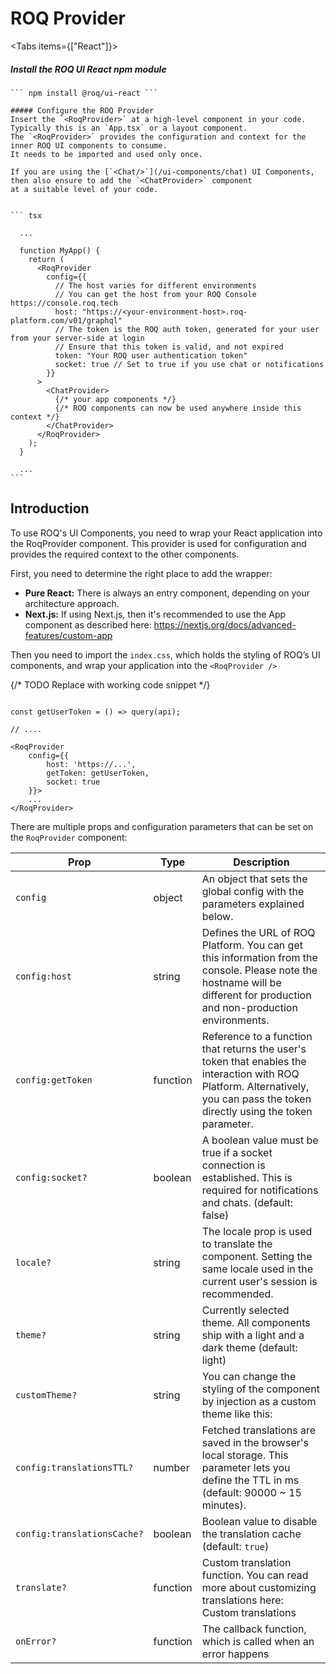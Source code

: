 
# ROQ Provider


<Tabs items={["React"]}>
<Tab>
##### Install the ROQ UI React npm module

    ``` npm install @roq/ui-react ```

    ##### Configure the ROQ Provider
    Insert the `<RoqProvider>` at a high-level component in your code. Typically this is an `App.tsx` or a layout component.
    The `<RoqProvider>` provides the configuration and context for the inner ROQ UI components to consume.
    It needs to be imported and used only once.

    If you are using the [`<Chat/>`](/ui-components/chat) UI Components, then also ensure to add the `<ChatProvider>` component
    at a suitable level of your code.


    ``` tsx

      ...

      function MyApp() {
        return (
          <RoqProvider
            config={{
              // The host varies for different environments
              // You can get the host from your ROQ Console https://console.roq.tech
              host: "https://<your-environment-host>.roq-platform.com/v01/graphql"
              // The token is the ROQ auth token, generated for your user from your server-side at login
              // Ensure that this token is valid, and not expired
              token: "Your ROQ user authentication token"
              socket: true // Set to true if you use chat or notifications
            }}
          >
            <ChatProvider>
              {/* your app components */}
              {/* ROQ components can now be used anywhere inside this context */}
            </ChatProvider>
          </RoqProvider>
        );
      }

      ...
    ```

  </Tab>

</Tabs>

## Introduction

To use ROQ's UI Components, you need to wrap your React application into the RoqProvider component. This provider is
used for configuration and provides the required context to the other components.

First, you need to determine the right place to add the wrapper:

* **Pure React:** There is always an entry component, depending on your architecture approach.
* **Next.js:** If using Next.js, then it's recommended to use the App component as described
  here: https://nextjs.org/docs/advanced-features/custom-app

Then you need to import the `index.css`, which holds the styling of ROQ’s UI components, and wrap your application into
the `<RoqProvider />`

{/* TODO Replace with working code snippet */}

```tsx

const getUserToken = () => query(api);

// ....

<RoqProvider
    config={{
        host: 'https://...',
        getToken: getUserToken,
        socket: true
    }}>
    ...
</RoqProvider>
```

There are multiple props and configuration parameters that can be set on the `RoqProvider` component:

| Prop                        | Type     | Description                                                                                                                                                                     |
|-----------------------------|----------|---------------------------------------------------------------------------------------------------------------------------------------------------------------------------------|
| `config`                    | object   | An object that sets the global config with the parameters explained below.                                                                                                      |
| `config:host`               | string   | Defines the URL of ROQ Platform. You can get this information from the console. Please note the hostname will be different for production and non-production environments.      |
| `config:getToken`           | function | Reference to a function that returns the user's token that enables the interaction with ROQ Platform. Alternatively, you can pass the token directly using the token parameter. |
| `config:socket?`            | boolean  | A boolean value must be true if a socket connection is established. This is required for notifications and chats. (default: false)                                              |
| `locale?`                   | string   | The locale prop is used to translate the component. Setting the same locale used in the current user's session is recommended.                                                  |
| `theme?`                    | string   | Currently selected theme. All components ship with a light and a dark theme (default: light)                                                                                    |
| `customTheme?`              | string   | You can change the styling of the component by injection as a custom theme like this:                                                                                           |
| `config:translationsTTL?`   | number   | Fetched translations are saved in the browser's local storage. This parameter lets you define the TTL in ms (default: 90000 ~ 15 minutes).                                      |
| `config:translationsCache?` | boolean  | Boolean value to disable the translation cache (default: `true`)                                                                                                                |
| `translate?`                | function | Custom translation function. You can read more about customizing translations here: Custom translations                                                                         |
| `onError?`                  | function | The callback function, which is called when an error happens                                                                                                                    |                                                                                                                                                                          |
